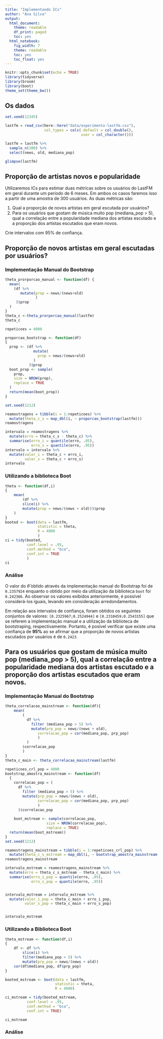 ```yaml
---
title: "Implementando ICs"
author: "Ana Silva"
output:
  html_document:
    theme: readable
    df_print: paged
    toc: yes
  html_notebook:
    fig_width: 7
    theme: readable
    toc: yes
    toc_float: yes
---
```


```r
knitr::opts_chunk$set(echo = TRUE)
library(tidyverse)
library(broom)
library(boot)
theme_set(theme_bw())
```

## Os dados
```r
set.seed(12345)

lastfm = read_csv(here::here("data/experimento-lastfm.csv"), 
                  col_types = cols(.default = col_double(), 
                                   user = col_character()))

lastfm = lastfm %>% 
  sample_n(300) %>% 
  select(news, old, mediana_pop)

glimpse(lastfm)
```

## Proporção de artistas novos e popularidade

Utilizaremos ICs para estimar duas métricas sobre os usuários do LastFM em geral durante um período de 6 meses. Em ambos os casos faremos isso a partir de uma amostra de 300 usuários. As duas métricas são: 

1. Qual a proporção de novos artistas em geral escutada por usuários?
2. Para os usuários que gostam de música muito pop (mediana_pop > 5), qual a correlação entre a popularidade mediana dos artistas escutado e a proporção dos artistas escutados que eram novos.

Crie intervalos com 95% de confiança.

## Proporção de novos artistas em geral escutadas por usuários?

### Implementação Manual do Bootstrap

```r
theta_prorporcao_manual <- function(df) {
  mean(
    (df %>%
       mutate(prop = news/(news+old)
              )
     )$prop
  )
}
theta_c <-theta_prorporcao_manual(lastfm)
theta_c
```

```r
repeticoes = 4000

proporcao_bootstrap <- function(df)
{
  prop <- (df %>%
             mutate(
               prop = news/(news+old)
             )
           )$prop
  boot_prop <- sample(
    prop,
    size = NROW(prop),
    replace = TRUE
  )
  return(mean(boot_prop))
}

set.seed(1212)

reamostragens = tibble(i = 1:repeticoes) %>% 
  mutate(theta_c_s = map_dbl(i, ~ proporcao_bootstrap(lastfm)))
reamostragens

```

```r
intervalo = reamostragens %>% 
  mutate(erro = theta_c_s - theta_c) %>% 
  summarise(erro_i = quantile(erro, .05), 
            erro_s = quantile(erro, .95))
intervalo = intervalo %>% 
  mutate(valor_i = theta_c + erro_i, 
         valor_s = theta_c + erro_s)
intervalo
```


### Utilizando a biblioteca Boot

```r
theta <- function(df,i)
{
    mean(
        (df %>%
        slice(i) %>%
        mutate(prop = news/(news + old)))$prop
    )
}
booted <- boot(data = lastfm, 
               statistic = theta, 
               R = 4000
               )
ci = tidy(booted, 
          conf.level = .95,
          conf.method = "bca",
          conf.int = TRUE
          )
ci
```


### Análise

  O valor do $\hat{\theta}$ obtido através da implementação manual do Bootstrap foi de `0.2357924` enquanto o obtido por meio da utilização da biblioteca `boot` foi `0.242366`. Ao observar os valores exibidos anteriormente, é possível considerá-los iguais, levando em consideração arredondamentos.
  
  Em relação aos intervalos de confiança, foram obtidos os seguintes conjuntos de valores: `[0.2325967;0.2524944]` e `[0.2310459;0.2543155]` que se referem a implementação manual e a utilização da biblioteca de bootstraping, respectivamente.
  Portanto, é posível verificar que existe uma confiança de **95%** ao se afirmar que a proporção de novos artistas escutados por usuários é de `0.2423`.


## Para os usuários que gostam de música muito pop (mediana_pop > 5), qual a correlação entre a popularidade mediana dos artistas escutado e a proporção dos artistas escutados que eram novos.

### Implementação Manual do Bootstrap

```r
theta_correlacao_mainstream <- function(df){
    mean(
        (
          df %>%
            filter (mediana_pop > 5) %>%
            mutate(prp_pop = news/(news + old),
               correlacao_pop = cor(mediana_pop, prp_pop)
               )
          )
        $correlacao_pop
        )
}
theta_c_main <- theta_correlacao_mainstream(lastfm)
```

```r
repeticoes_crl_pop = 4000 
bootstrap_amostra_mainstream <- function(df)
  {
    correlacao_pop = (
      df %>%
        filter (mediana_pop > 5) %>%
        mutate(prp_pop = news/(news + old),
               correlacao_pop = cor(mediana_pop, prp_pop)
               )
      )$correlacao_pop
    
    boot_mstream <- sample(correlacao_pop,
                   size = NROW(correlacao_pop),
                   replace = TRUE)
  return(mean(boot_mstream))
}
set.seed(1212)

reamostragens_mainstream = tibble(i = 1:repeticoes_crl_pop) %>% 
  mutate(theta_c_s_mstream = map_dbl(i, ~ bootstrap_amostra_mainstream(lastfm)))
reamostragens_mainstream
```

```r
intervalo_mstream = reamostragens_mainstream %>% 
  mutate(erro = theta_c_s_mstream - theta_c_main) %>% 
  summarise(erro_i_pop = quantile(erro, .05), 
            erro_s_pop = quantile(erro, .95))


intervalo_mstream = intervalo_mstream %>% 
  mutate(valor_i_pop = theta_c_main + erro_i_pop, 
         valor_s_pop = theta_c_main + erro_s_pop)


intervalo_mstream
```


### Utilizando a Biblioteca Boot

```r
theta_mstream <- function(df,i)
{
    df <- df %>%
        slice(i) %>%
        filter(mediana_pop > 5) %>%
        mutate(prp_pop = news/(news + old))
    cor(df$mediana_pop, df$prp_pop)
}

booted_mstream <- boot(data = lastfm,
                       statistic = theta,
                       R = 4000)

ci_mstream = tidy(booted_mstream, 
          conf.level = .95,
          conf.method = "bca",
          conf.int = TRUE)

ci_mstream
```



### Análise
